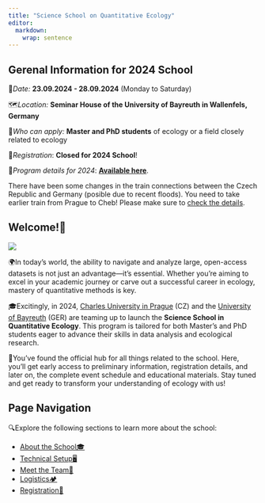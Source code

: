```yaml
---
title: "Science School on Quantitative Ecology"
editor: 
  markdown: 
    wrap: sentence
---
```

 
:::{.callout-warning}
## Gerenal Information for 2024 School

📅*Date:* **23.09.2024 - 28.09.2024** (Monday to Saturday)

🗺️*Location:* **Seminar House of the University of Bayreuth in Wallenfels, Germany**

👥*Who can apply:* **Master and PhD students** of ecology or a field closely related to ecology

📝*Registration*: **Closed for 2024 School**!

📔*Program details for 2024*: [**Available here**](about.qmd#program-overview).

:::

::: {.callout-important}
There have been some changes in the train connections between the Czech Republic and Germany (posible due to recent floods). You need to take earlier train from Prague to Cheb! Please make sure to [check the details](logistics.qmd#travelling-from-the-czech-republic).
:::

## Welcome!👋

:::: {layout="[ 30, 70 ]"}
::: {#first-column}

![](photos/logo_v2.png)
:::

::: {#second-column}

🌍In today's world, the ability to navigate and analyze large, open-access datasets is not just an advantage—it's essential. Whether you're aiming to excel in your academic journey or carve out a successful career in ecology, mastery of quantitative methods is key.

🎓Excitingly, in 2024, [Charles University in Prague](https://cuni.cz/UKEN-1.html) (CZ) and the [University of Bayreuth](https://www.uni-bayreuth.de/en) (GER) are teaming up to launch the **Science School in Quantitative Ecology**. This program is tailored for both Master’s and PhD students eager to advance their skills in data analysis and ecological research.

🌱You’ve found the official hub for all things related to the school. Here, you’ll get early access to preliminary information, registration details, and later on, the complete event schedule and educational materials. Stay tuned and get ready to transform your understanding of ecology with us!

:::
::::

## Page Navigation

🔍Explore the following sections to learn more about the school:

 * [About the School🎓](about.qmd)
 * [Technical Setup🖥️](pre_workshop.qmd)
 * [Meet the Team👥](team.qmd)
 * [Logistics🏕️](logistics.qmd)
 * [Registration📝](registration.qmd)
